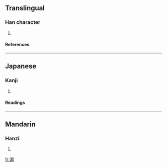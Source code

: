 ==Translingual==
===Han character===
{{Han char|rn=85|rad=水|as=10|sn=13|four=3915<sub>0</sub>|canj=水田火手 (EWFQ)}}
# {{defn|Han|sort=水10}}
====References====
{{Han ref|kx=0641.200|dkj=17998|dj=1049.010|hdz=31698.100|uh=6EBF|ud=28351|bh=DE64|bd=56932}}

----
==Japanese==
===Kanji===
{{ja-kanji|grade=|rs=水10}}
# {{defn|Japanese}} 
====Readings====
{{ja-readings|on=[[はん]] (han)|kun=[[みずぎわ]] (mizugiwa)}}

----
==Mandarin==
===Hanzi===
{{cmn-hanzi|pin=[[pàn]] ([[pan4]])|wg=p'an<sup>4</sup>}}
# {{defn|Mandarin}}

[[fr:溿]]